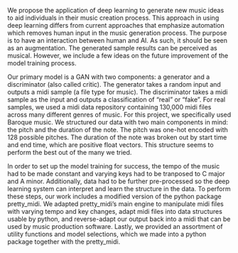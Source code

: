 
We propose the application of deep learning to generate new music ideas to aid individuals in their music creation process. This approach in using deep learning differs from current approaches that emphasize automation which removes human input in the music generation process. The purpose is to have an interaction between human and AI. As such, it should be seen as an augmentation. The generated sample results can be perceived as musical. However, we include a few ideas on the future improvement of the model training process.

Our primary model is a GAN with two components: a generator and a discriminator (also called critic). The generator takes a random input and outputs a midi sample (a file type for music). The discriminator takes a midi sample as the input and outputs a classification of "real" or "fake". For real samples, we used a midi data repository containing 130,000 midi files across many different genres of music. For this project, we specifically used Baroque music. We structured our data with two main components in mind: the pitch and the duration of the note. The pitch was one-hot encoded with 128 possible pitches. The duration of the note was broken out by start time and end time, which are positive float vectors. This structure seems to perform the best out of the many we tried.

In order to set up the model training for success, the tempo of the music had to be made constant and varying keys had to be tranposed to C major and A minor. Additionally, data had to be further pre-processed so the deep learning system can interpret and learn the structure in the data. To perform these steps, our work includes a modified version of the python package pretty_midi. We adapted pretty_midi's main engine to manipulate midi files with varying tempo and key changes, adapt midi files into data structures usable by python, and reverse-adapt our output back into a midi that can be used by music production software. Lastly, we provided an assortment of utility functions and model selections, which we made into a python package together with the pretty_midi.

\bigskip
\bigskip
\bigskip


